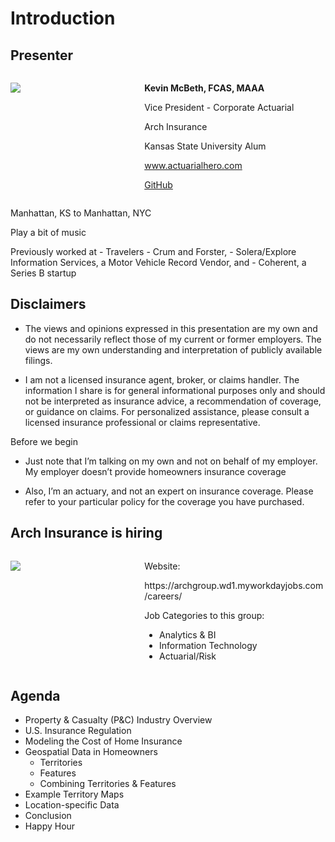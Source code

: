 # Introduction {background-color="#A1D6F4"}

## Presenter {background-color="#A1D6F4"}

::: columns

::: {.column width="40%"}
![](images/britts.jpeg)
:::
  
::: {.column width="60%"}
**Kevin McBeth, FCAS, MAAA**
  
Vice President - Corporate Actuarial

Arch Insurance

Kansas State University Alum

[www.actuarialhero.com](www.actuarialhero.com)

[GitHub](https://github.com/ActuarialHero)
:::

:::
  
::: {.notes}
Manhattan, KS to Manhattan, NYC

Play a bit of music

Previously worked at
- Travelers
- Crum and Forster, 
- Solera/Explore Information Services, a Motor Vehicle Record Vendor, and
- Coherent, a Series B startup
:::

## Disclaimers {background-color="#A1D6F4"}

::: {.incremental}

- The views and opinions expressed in this presentation are my own and do not necessarily reflect those of my current or former employers. The views are my own understanding and interpretation of publicly available filings.

- I am not a licensed insurance agent, broker, or claims handler. The information I share is for general informational purposes only and should not be interpreted as insurance advice, a recommendation of coverage, or guidance on claims. For personalized assistance, please consult a licensed insurance professional or claims representative.

:::

::: {.notes}
Before we begin

- Just note that I'm talking on my own and not on behalf of my employer. My employer doesn't provide homeowners insurance coverage

- Also, I'm an actuary, and not an expert on insurance coverage. Please refer to your particular policy for the coverage you have purchased.
:::

## Arch Insurance is hiring {background-color="#A1D6F4"}

::: columns
::: {.column width="40%"}
![](images/arch_insurance_careers_qr_code.png)
:::

::: {.column width="60%"}

Website:

https://archgroup.wd1.myworkdayjobs.com/careers/

Job Categories to this group:

- Analytics & BI
- Information Technology
- Actuarial/Risk
:::
:::


## Agenda {background-color="#A1D6F4"}


- Property & Casualty (P&C) Industry Overview
- U.S. Insurance Regulation
- Modeling the Cost of Home Insurance
- Geospatial Data in Homeowners
  - Territories
  - Features
  - Combining Territories & Features
- Example Territory Maps
- Location-specific Data
- Conclusion
- Happy Hour


  